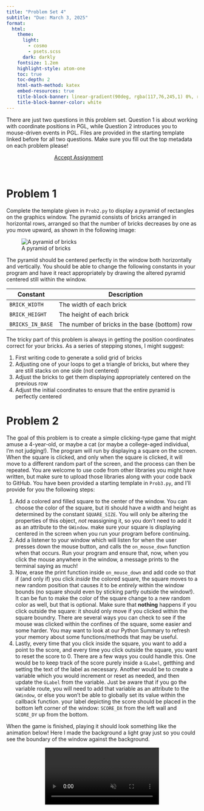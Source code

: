 ```yaml
---
title: "Problem Set 4"
subtitle: "Due: March 3, 2025"
format:
  html:
    theme:
      light: 
        - cosmo
        - psets.scss
      dark: darkly
    fontsize: 1.2em
    highlight-style: atom-one
    toc: true
    toc-depth: 2
    html-math-method: katex
    embed-resources: true
    title-block-banner: linear-gradient(90deg, rgba(117,76,245,1) 0%, rgba(0,212,255,1) 100%)
    title-block-banner-color: white
---
```


There are just two questions in this problem set. Question 1 is about working with coordinate positions in PGL, while Question 2 introduces you to mouse-driven events in PGL. Files are provided in the starting template linked before for all two questions. Make sure you fill out the top metadata on each problem please!

```{=html}
<a href='https://classroom.github.com/a/7IRwepvq' target="_blank" class="btn btn-info" style='margin:auto; display: block; width:50%;'>Accept Assignment</a>
```
<br>
<!--
# Problem 1
While printing content or inputing content from the terminal is functional, often times you want to have more control over graphical elements in your program. To accomplish such tasks, we are using the PGL library in class this semester. To get you started in a very simple manner, in this problem you will just need to draw a pretty picture of whatever you might like. A few qualifications though to get full points:
- It must be a coherent picture. No purely abtract art comprised of random shapes.
- You must use multiple colors.
- You must use multiple types of `GObject`s (ovals, rectangles, lines, etc)
- You must define at least one function responsible for grouping together several graphical primitives to form a compound object. For instance, a function to draw a tree, where the function handles creating both the trunk and leaves. Or a function to draw a cloud by grouping together several circles. In order to add the graphical primitives to your window, you'll need to pass the `GWindow` object into your function, as well as the desired location of the object. So, for instance, if I defined a function called `draw_tree`, it should be able to call it as:
  ```python
  draw_tree(gw, 100,300)
  ```
  to draw a tree in the `gw` window at the location x=100, y=300.
- You must practice decomposition to group related parts of your image together, and include good documentation describing what part of the image different parts of your code are responsible for.
- You must use a loop to draw some repeating portion of your image.
- You must title your masterpiece at the top or bottom using a `GLabel` centered _horizontally_ within the window.
If you need a list of named colors in PGL, it is the same as the named CSS colors from web development, which you can find [here](https://css-tricks.com/snippets/css/named-colors-and-hex-equivalents/). Or you can use something like a [color picker](https://www.webfx.com/web-design/color-picker/) to get the hexadecimal string for a color (which should start with a `#` symbol), and provide that string directly to the `set_color` method.
As a bit of an example, below is my creation, which uses purely lines, circles, rectangles, and a label:
![Example Image](./images/Sailboat.png)

-->

# Problem 1
Complete the template given in `Prob2.py` to display a pyramid of rectangles on the graphics window. The pyramid consists of bricks arranged in horizontal rows, arranged so that the number of bricks decreases by one as you move upward, as shown in the following image:

![A pyramid of bricks](./images/pyramid.png)

The pyramid should be centered perfectly in the window both horizontally and vertically. You should be able to change the following constants in your program and have it react appropriately by drawing the altered pyramid centered still within the window.

| Constant         | Description                                   |
|------------------|-----------------------------------------------|
| `BRICK_WIDTH`    | The width of each brick                       |
| `BRICK_HEIGHT`   | The height of each brick                      |
| `BRICKS_IN_BASE` | The number of bricks in the base (bottom) row |

:::{.alert .alert-success}
The tricky part of this problem is always in getting the position coordinates correct for your bricks. As a series of stepping stones, I might suggest:

#. First writing code to generate a solid grid of bricks
#. Adjusting one of your loops to get a triangle of bricks, but where they are still stacks on one side (not centered)
#. Adjust the bricks to get them displaying appropriately centered on the previous row
#. Adjust the initial coordinates to ensure that the entire pyramid is perfectly centered
:::


# Problem 2
The goal of this problem is to create a simple clicking-type game that might amuse a 4-year-old, or maybe a cat (or maybe a college-aged individual, I'm not judging!). The program will run by displaying a square on the screen. When the square is clicked, and only when the square is clicked, it will move to a different random part of the screen, and the process can then be repeated. You are welcome to use code from other libraries you might have written, but make sure to upload those libraries along with your code back to GitHub. You have been provided a starting template in `Prob3.py`, and I'll provide for you the following steps:

#. Add a colored and filled square to the center of the window. You can choose the color of the square, but iti should have a width and height as determined by the constant `SQUARE_SIZE`. You will only be altering the properties of this object, _not_ reassigning it, so you don't need to add it as an attribute to the `GWindow`. make sure your square is displaying centered in the screen when you run your program before continuing.
#. Add a listener to your window which will listen for when the user presses down the mouse button, and calls the `on_mouse_down` function when that occurs. Run your program and ensure that, now, when you click the mouse anywhere in the window, a message prints to the terminal saying as much!
#. Now, erase the print function inside `on_mouse_down` and add code so that if (and only if) you click _inside_ the colored square, the square moves to a new random position that causes it to be _entirely_ within the window bounds (no square should even by sticking partly outside the window!). It can be fun to make the color of the square change to a new random color as well, but that is optional. Make sure that **nothing** happens if you click outside the square: it should only move if you clicked within the square boundry. There are several ways you can check to see if the mouse was clicked within the confines of the square, some easier and some harder. You may want to look at our Python Summary to refresh your memory about some functions/methods that may be useful.
#. Lastly, every time that you click inside the square, you want to add a point to the score, and every time you click outside the square, you want to reset the score to 0. There are a few ways you could handle this. One would be to keep track of the score purely inside a `GLabel`, getthing and setting the text of the label as necessary. Another would be to create a variable which you would increment or reset as needed, and then update the `GLabel` from the variable. Just be aware that if you go the variable route, you will need to add that variable as an attribute to the `GWindow`, or else you won't be able to globally set its value within the callback function. your label depicting the score should be placed in the bottom left corner of the window: `SCORE_DX` from the left wall and `SCORE_DY` up from the bottom.

When the game is finished, playing it should look something like the animation below! Here I made the background a light gray just so you could see the boundary of the window against the background.

<div style='margin:auto; width: fit-content;'>
<video autoplay muted loop src='./images/ClickyAction.webm'></video>
</div>
